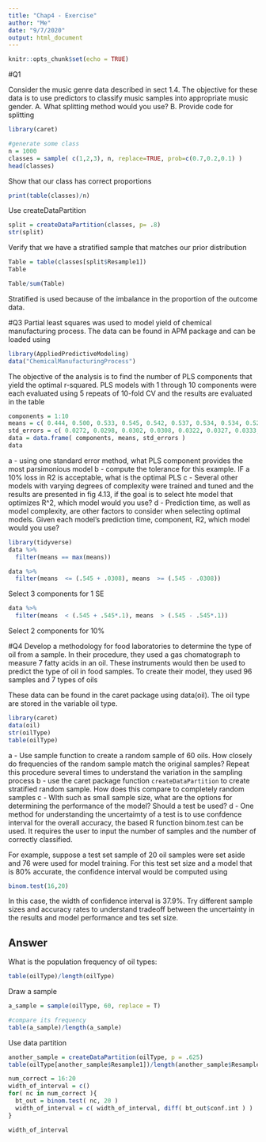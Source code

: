 ```yaml
---
title: "Chap4 - Exercise"
author: "Me"
date: "9/7/2020"
output: html_document
---
```


```r
knitr::opts_chunk$set(echo = TRUE)
```

#Q1

Consider the music genre data described in sect 1.4. The objective for these data is to use predictors to classify music samples into appropriate music gender.
A. What splitting method would you use?
B. Provide code for splitting

```r
library(caret)

#generate some class
n = 1000
classes = sample( c(1,2,3), n, replace=TRUE, prob=c(0.7,0.2,0.1) ) 
head(classes)
```

Show that our class has correct proportions
```r
print(table(classes)/n)
```
Use createDataPartition
```r
split = createDataPartition(classes, p= .8)
str(split)
```

Verify that we have a stratified sample that matches our prior distribution
```r
Table = table(classes[split$Resample1])
Table
```
```r
Table/sum(Table)
```
Stratified is used because of the imbalance in the proportion of the outcome data. 

#Q3
Partial least squares was used to model yield of chemical manufacturing process. The data can be found in APM package and can be loaded using
```r
library(AppliedPredictiveModeling)
data("ChemicalManufacturingProcess")
```

The objective of the analysis is to find the number of PLS components that yield the optimal r-squared. PLS models with 1 through 10 components were each evaluated using 5 repeats of 10-fold CV and the results are evaluated in the table
```r
components = 1:10
means = c( 0.444, 0.500, 0.533, 0.545, 0.542, 0.537, 0.534, 0.534, 0.520, 0.507 )
std_errors = c( 0.0272, 0.0298, 0.0302, 0.0308, 0.0322, 0.0327, 0.0333, 0.0330, 0.0326, 0.0324 )
data = data.frame( components, means, std_errors ) 
data
```

a - using one standard error method, what PLS component provides the most parsimonious model
b - compute the tolerance for this example. IF a 10% loss in R2 is acceptable, what is the optimal PLS
c - Several other models with varying degrees of complexity were trained and tuned and the results are presented in fig 4.13, if the goal is to select hte model that optimizes  R^2, which model would you use?
d - Prediction time, as well as model complexity, are other factors to consider when selecting optimal models. Given each model's prediction time, component, R2, which model would you use?

```r
library(tidyverse)
data %>%
  filter(means == max(means))
```

```r
data %>%
  filter(means  <= (.545 + .0308), means  >= (.545 - .0308))
```
Select 3 components for 1 SE

```r
data %>%
  filter(means  < (.545 + .545*.1), means  > (.545 - .545*.1))
```
Select 2 components for 10% 

#Q4
Develop a methodology for food laboratories to determine the type of oil from a sample. In their procedure, they used a gas chomatograph to measure 7 fatty acids in an oil. These instruments would then be used to predict the type of oil in food samples. To create their model, they used 96 samples and 7 types of oils

These data can be found in the caret package using data(oil). The oil type are stored in the variable oil type.
```r
library(caret)
data(oil)
str(oilType)
table(oilType)
```
a - Use sample function to create a random sample of 60 oils. How closely do frequencies of the random sample match the original samples? Repeat this procedure several times to understand the variation in the sampling process
b - use the caret package function `createDataPartition` to create stratified random sample. How does this compare to completely random samples
c - WIth such as small sample size, what are the options for determining the performance of the model? Should a test be used?
d - One method for understanding the uncertaimty of a test is to use confdence interval for the overall accuracy, the based R function binom.test can be used. It requires the user to input the number of samples and the number of correctly classified. 

For example, suppose a test set sample of 20 oil samples were set aside and 76 were used for model training. For this test set size and a model that is 80% accurate, the confidence interval would be computed using
```r
binom.test(16,20)
```
In this case, the width of confidence interval is 37.9%. Try different sample sizes and accuracy rates to understand tradeoff between the uncertainty in the results and model performance and tes set size.

## Answer
What is the population frequency of oil types:
```r
table(oilType)/length(oilType)
```
Draw a sample
```r
a_sample = sample(oilType, 60, replace = T)

#compare its frequency 
table(a_sample)/length(a_sample)
```
Use data partition
```r
another_sample = createDataPartition(oilType, p = .625)
table(oilType[another_sample$Resample1])/length(another_sample$Resample1)
```
```r
num_correct = 16:20
width_of_interval = c()
for( nc in num_correct ){
  bt_out = binom.test( nc, 20 )
  width_of_interval = c( width_of_interval, diff( bt_out$conf.int ) )
}

width_of_interval
```









